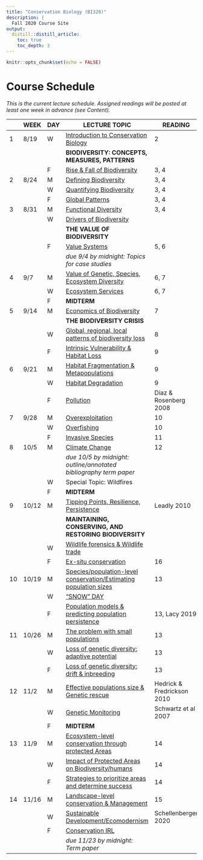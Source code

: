 ```yaml
---
title: "Conservation Biology (BI328)"
description: |
  Fall 2020 Course Site
output:
  distill::distill_article:
    toc: true
    toc_depth: 3
---
```


```r

knitr::opts_chunk$set(echo = FALSE)

```

# Course Schedule

*This is the current lecture schedule. Assigned readings will be posted at least one week in advance (see Content).*

::: l-body

| | WEEK  |DAY| LECTURE TOPIC                                                              | READING
|-|-------|---|----------------------------------------------------------------------------|------------
|1|	8/19  |	W	| [Introduction to Conservation Biology](https://bi328.netlify.app/lect_1)                | 2
|	|	      |   | **BIODIVERSITY: CONCEPTS, MEASURES, PATTERNS**                                          |
| |       | F	| [Rise & Fall of Biodiversity](https://bi328.netlify.app/lect_2)                         | 3, 4
|2|	8/24	| M |	[Defining Biodiversity](https://bi328.netlify.app/lect_2)                               | 3, 4
| |       |	W |	[Quantifying Biodiversity](https://bi328.netlify.app/lect_2)                            | 3, 4
| |       | F	| [Global Patterns](https://bi328.netlify.app/lect_2)                                     | 3, 4
|3| 8/31	| M	| [Functional Diversity](https://bi328.netlify.app/lect_2)                                | 3, 4
| |       | W	| [Drivers of Biodiversity](https://bi328.netlify.app/lect_3)                             | 
|	|	      |   | **THE VALUE OF BIODIVERSITY**	                                                          |
| |       | F	| [Value Systems](https://bi328.netlify.app/lect_3)                                       | 5, 6
| |       |   | *due 9/4 by midnight: Topics for case studies*                                          |
|4| 9/7	  | M	| [Value of Genetic, Species, Ecosystem Diversity](https://bi328.netlify.app/lect_3)      | 6, 7
| |       | W	| [Ecosystem Services](https://bi328.netlify.app/lect_3)                                  | 6, 7
| |       | F	| **MIDTERM**	                                                                            |
|5|	9/14	| M |	[Economics of Biodiversity](https://bi328.netlify.app/lect_4)                           | 7
|	|	      |   | **THE BIODIVERSITY CRISIS**                                                             |
| |       | W	| [Global, regional, local patterns of biodiversity loss](https://bi328.netlify.app/lect_4) | 8
| |       | F	| [Intrinsic Vulnerability & Habitat Loss](https://bi328.netlify.app/lect_4)              | 9
|6|	9/21	| M	| [Habitat Fragmentation & Metapopulations](https://bi328.netlify.app/lect_4)             | 9
| |       | W	| [Habitat Degradation](https://bi328.netlify.app/lect_4)                                 | 9
| |       | F	| [Pollution](https://bi328.netlify.app/lect_4)                                           | Diaz & Rosenberg 2008
|7|	9/28	| M	| [Overexploitation](https://bi328.netlify.app/lect_4)                                    | 10
| |       | W	| [Overfishing](https://bi328.netlify.app/lect_4)                                         | 10
| |       | F	| [Invasive Species](https://bi328.netlify.app/lect_4)                                    | 11
|8| 10/5  | M	| [Climate Change](https://bi328.netlify.app/lect_4)                                      | 12
| |       |   | *due 10/5 by midnight: outline/annotated bibliography term paper*                       |
| |       | W |	Special Topic: Wildfires                                                                |
| |       | F	| **MIDTERM**                                                                             |
|9|	10/12 |	M	| [Tipping Points, Resilience, Persistence](https://bi328.netlify.app/lect_5)             | Leadly 2010
|	|	      |   | **MAINTAINING, CONSERVING, AND RESTORING BIODIVERSITY**	                                |
| |       | W	| [Wildlife forensics & Wildlife trade](https://bi328.netlify.app/lect_5)                 |
| |       | F	| [Ex-situ conservation](https://bi328.netlify.app/lect_5)                                | 16
|10| 10/19| M |	[Species/population-level conservation/Estimating population sizes](https://bi328.netlify.app/lect_5)  | 13
| |       | W |	["SNOW" DAY]()                                                                                | 
| |       | F |	[Population models & predicting population persistence](https://bi328.netlify.app/lect_5)     | 13, Lacy 2019
|11| 10/26| M |	[The problem with small populations](https://bi328.netlify.app/lect_5)                        | 13
| |       | W |	[Loss of genetic diversity: adaptive potential](https://bi328.netlify.app/lect_5)             | 13
| |       | F |	[Loss of genetic diversity: drift & inbreeding](https://bi328.netlify.app/lect_5)             | 13 
|12| 11/2 | M	| [Effective populations size & Genetic rescue](https://bi328.netlify.app/lect_5)               | Hedrick & Fredrickson 2010
| |       | W	| [Genetic Monitoring](https://bi328.netlify.app/lect_5)                                        | Schwartz et al 2007
| |       | F	| **MIDTERM**	                                                                                  |
|13| 11/9 |	M	| [Ecosystem-level conservation through protected Areas](https://bi328.netlify.app/lect_6)      | 14
| |       | W	| [Impact of Protected Areas on Biodiversity/humans](https://bi328.netlify.app/lect_6)          | 14
| |       | F	| [Strategies to prioritize areas and determine success](https://bi328.netlify.app/lect_6)      | 14
|14| 11/16| M	| [Landscape-level conservation & Management](https://bi328.netlify.app/lect_6)                 | 15
| |       | W |	[Sustainable Development/Ecomodernism](https://bi328.netlify.app/lect_7)                      | Schellenberger 2020
| |       | F |	[Conservation IRL](https://bi328.netlify.app/lect_7)                                          |
| |       |   | *due 11/23 by midnight: Term paper*                                                           |

:::

